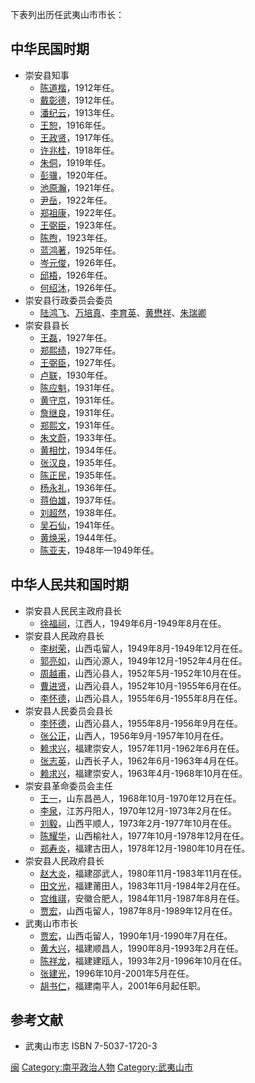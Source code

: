 下表列出历任武夷山市市长：
==中华民国时期==
*崇安县知事
**[[陈道楷|陈道楷]]，1912年任。
**[[戴彰德|戴彰德]]，1912年任。
**[[潘纪云|潘纪云]]，1913年任。
**[[王恕|王恕]]，1916年任。
**[[王政贤|王政贤]]，1917年任。
**[[许兆桂|许兆桂]]，1918年任。
**[[朱侗|朱侗]]，1919年任。
**[[彭骥|彭骥]]，1920年任。
**[[池原瀚|池原瀚]]，1921年任。
**[[尹岳|尹岳]]，1922年任。
**[[郑祖康|郑祖康]]，1922年任。
**[[王弼臣|王弼臣]]，1923年任。
**[[陈煦|陈煦]]，1923年任。
**[[蓝鸿著|蓝鸿著]]，1925年任。
**[[岑元俊|岑元俊]]，1926年任。
**[[邱梧|邱梧]]，1926年任。
**[[何绍沐|何绍沐]]，1926年任。
*崇安县行政委员会委员
**[[陆鸿飞|陆鸿飞]]、[[万培真|万培真]]、[[李育英|李育英]]、[[黄懋祥|黄懋祥]]、[[朱瑞卿|朱瑞卿]]
*崇安县县长
**[[王磊|王磊]]，1927年任。
**[[郑熙绩|郑熙绩]]，1927年任。
**[[王弼臣|王弼臣]]，1927年任。
**[[卢联|卢联]]，1930年任。
**[[陈应魁|陈应魁]]，1931年任。
**[[黄守京|黄守京]]，1931年任。
**[[詹继良|詹继良]]，1931年任。
**[[郑熙文|郑熙文]]，1931年任。
**[[朱文蔚|朱文蔚]]，1933年任。
**[[黄相忱|黄相忱]]，1934年任。
**[[张汉良|张汉良]]，1935年任。
**[[陈正民|陈正民]]，1935年任。
**[[杨永礼|杨永礼]]，1936年任。
**[[蒋伯雄|蒋伯雄]]，1937年任。
**[[刘超然|刘超然]]，1938年任。
**[[吴石仙|吴石仙]]，1941年任。
**[[黄焕采|黄焕采]]，1944年任。
**[[陈亚夫|陈亚夫]]，1948年—1949年任。

==中华人民共和国时期==
*崇安县人民民主政府县长
**[[徐福祠|徐福祠]]，江西人，1949年6月-1949年8月在任。
*崇安县人民政府县长
**[[李树荣|李树荣]]，山西屯留人，1949年8月-1949年12月在任。
**[[郭亮如|郭亮如]]，山西沁源人，1949年12月-1952年4月在任。
**[[周越甫|周越甫]]，山西沁县人，1952年5月-1952年10月在任。
**[[曹进贤|曹进贤]]，山西沁县人，1952年10月-1955年6月在任。
**[[李怀德|李怀德]]，山西沁县人，1955年6月-1955年8月在任。
*崇安县人民委员会县长
**[[李怀德|李怀德]]，山西沁县人，1955年8月-1956年9月在任。
**[[张公正|张公正]]，山西人，1956年9月-1957年10月在任。
**[[赖求兴|赖求兴]]，福建崇安人，1957年11月-1962年6月在任。
**[[张志英|张志英]]，山西长子人，1962年6月-1963年4月在任。
**[[赖求兴|赖求兴]]，福建崇安人，1963年4月-1968年10月在任。
*崇安县革命委员会主任
**[[王一|王一]]，山东昌邑人，1968年10月-1970年12月在任。
**[[李泉|李泉]]，江苏丹阳人，1970年12月-1973年2月在任。
**[[刘毅|刘毅]]，山西平顺人，1973年2月-1977年10月在任。
**[[陈耀华|陈耀华]]，山西榆社人，1977年10月-1978年12月在任。
**[[郑寿炎|郑寿炎]]，福建古田人，1978年12月-1980年10月在任。
*崇安县人民政府县长
**[[赵大炎|赵大炎]]，福建邵武人，1980年11月-1983年11月在任。
**[[田文光|田文光]]，福建莆田人，1983年11月-1984年2月在任。
**[[宫维祺|宫维祺]]，安徽合肥人，1984年11月-1987年8月在任。
**[[贾宏|贾宏]]，山西屯留人，1987年8月-1989年12月在任。
*武夷山市市长
**[[贾宏|贾宏]]，山西屯留人，1990年1月-1990年7月在任。
**[[黄大兴|黄大兴]]，福建顺昌人，1990年8月-1993年2月在任。
**[[陈祥龙|陈祥龙]]，福建建瓯人，1993年2月-1996年10月在任。
**[[张建光|张建光]]，1996年10月-2001年5月在任。
**[[胡书仁|胡书仁]]，福建南平人，2001年6月起任职。
==参考文献==
*武夷山市志 ISBN 7-5037-1720-3
[[Category:中国市长列表|闽]]
[[Category:南平政治人物|Category:南平政治人物]]
[[Category:武夷山市|Category:武夷山市]]